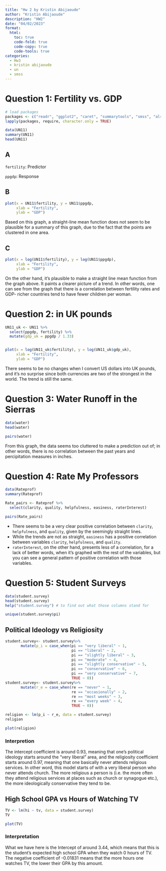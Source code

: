 ```yaml
---
title: "Hw 2 by Kristin Abijaoude"
author: "Kristin Abijaoude"
description: "HW2"
date: "04/02/2023"
format:
  html:
    toc: true
    code-fold: true
    code-copy: true
    code-tools: true
categories:
  - Hw3
  - kristin abijaoude
  - un 
  - smss
---
```


# Question 1: Fertility vs. GDP

```r
# load packages
packages <- c("readr", "ggplot2", "caret", "summarytools", "smss", "alr4", "tidyverse", "dplyr", "stats", "pwr")
lapply(packages, require, character.only = TRUE)
```

```r
data(UN11)
summary(UN11)
head(UN11)
```

## A

`fertility`: Predictor

`ppgdp`: Response

## B

```r
plot(x = UN11$fertility, y = UN11$ppgdp,
     xlab = "Fertility",
     ylab = "GDP")
```

Based on this graph, a straight-line mean function does not seem to be plausible for a summary of this graph, due to the fact that the points are clustered in one area.

## C

```r
plot(x = log(UN11$fertility), y = log(UN11$ppgdp),
     xlab = "Fertility",
     ylab = "GDP")
```

On the other hand, it's plausible to make a straight line mean function from the graph above. It paints a clearer picture of a trend. In other words, one can see from the graph that there is a correlation between fertility rates and GDP- richer countries tend to have fewer children per woman.

# Question 2: in UK pounds

```r
UN11_uk <- UN11 %>% 
  select(ppgdp, fertility) %>%
  mutate(gdp_uk = ppgdp / 1.33)


plot(x = log(UN11_uk$fertility), y = log(UN11_uk$gdp_uk),
     xlab = "Fertility",
     ylab = "GDP")
```

There seems to be no changes when I convert US dollars into UK pounds, and it's no surprise since both currencies are two of the strongest in the world. The trend is still the same.

# Question 3: Water Runoff in the Sierras

```r
data(water)
head(water)
```

```r
pairs(water)
```

From this graph, the data seems too cluttered to make a prediction out of; in other words, there is no correlation between the past years and percipitation measures in inches.

# Question 4: Rate My Professors

```r
data(Rateprof)
summary(Rateprof)
```

```r
Rate_pairs <- Rateprof %>%
  select(clarity, quality, helpfulness, easiness, raterInterest)

pairs(Rate_pairs)
```

-   There seems to be a very clear positive correlation between `clarity`, `helpfulness`, and `quality`, given by the seemingly straight lines.
-   While the trends are not as straight, `easiness` has a positive correlation between variables `clarity`, `helpfulness`, and `quality`.
-   `raterInterest`, on the other hand, presents less of a correlation, for a lack of better words, when it's graphed with the rest of the variables, but you can see a general pattern of positive correlation with those variables.

# Question 5: Student Surveys

```r
data(student.survey)
head(student.survey)
help("student.survey") # to find out what those columns stand for
```
```r
unique(student.survey$pi)
```


## Political Ideology vs Religiosity 

```r
student.survey<- student.survey%>% 
       mutate(p_i = case_when(pi == "very liberal" ~ 1,
                              pi == "liberal" ~ 2,
                              pi == "slightly liberal" ~ 3,
                              pi == "moderate" ~ 4,
                              pi == "slightly conservative" ~ 5,
                              pi == "conservative" ~ 6,
                              pi == "very conservative" ~ 7,
                              TRUE ~ 0)) 
student.survey<- student.survey%>% 
       mutate(r_e = case_when(re == "never" ~ 1,
                              re == "occasionally" ~ 2,
                              re == "most weeks" ~ 3,
                              re == "every week" ~ 4,
                              TRUE ~ 0))

religion <- lm(p_i ~ r_e, data = student.survey)
religion

plot(religion)
```

### Interpretion 

The intercept coefficient is around 0.93, meaning that one's political ideology starts around the "very liberal" area, and the religiosity coefficient starts around 0.97, meaning that one basically never attends religious services. In other word, this model starts of with a very liberal person who never attends church. The more religious a person is (i.e. the more often they attend religious services at places such as church or synagogue etc.), the more ideologically conservative they tend to be. 

## High School GPA vs Hours of Watching TV

```r
TV <- lm(hi ~ tv, data = student.survey)
TV

plot(TV)
```

### Interpretation

What we have here is the Intercept of around 3.44, which means that this is the student's expected high school GPA when they watch 0 hours of TV. The negative coefficient of -0.01831 means that the more hours one watches TV, the lower their GPA by this amount.
